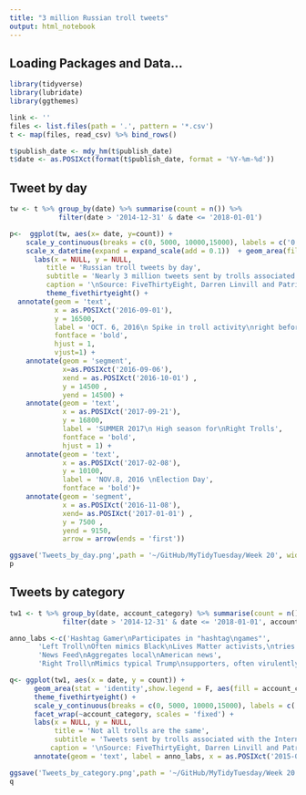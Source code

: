 ```yaml
---
title: "3 million Russian troll tweets"
output: html_notebook
---
```


## Loading Packages and Data...

```r
library(tidyverse)
library(lubridate)
library(ggthemes)

link <- ''
files <- list.files(path = '.', pattern = '*.csv')
t <- map(files, read_csv) %>% bind_rows()

t$publish_date <- mdy_hm(t$publish_date)
t$date <- as.POSIXct(format(t$publish_date, format = '%Y-%m-%d')) 

```

## Tweet by day
```r
tw <- t %>% group_by(date) %>% summarise(count = n()) %>%
            filter(date > '2014-12-31' & date <= '2018-01-01')

p<-  ggplot(tw, aes(x= date, y=count)) +
    scale_y_continuous(breaks = c(0, 5000, 10000,15000), labels = c('0', '5', '10', '15k'))+
    scale_x_datetime(expand = expand_scale(add = 0.1))  + geom_area(fill= 'coral')+
      labs(x = NULL, y = NULL,
         title = 'Russian troll tweets by day',
         subtitle = 'Nearly 3 million tweets sent by trolls associated with the Internet Research Agency',
         caption = '\nSource: FiveThirtyEight, Darren Linvill and Patrick Warren \nPlot: Joe Salami') +
         theme_fivethirtyeight() +
  annotate(geom = 'text', 
           x = as.POSIXct('2016-09-01'), 
           y = 16500, 
           label = 'OCT. 6, 2016\n Spike in troll activity\nright before WikiLeaks\nreleases Clinton\ncampaign emails',
           fontface = 'bold', 
           hjust = 1, 
           vjust=1) +
    annotate(geom = 'segment',
             x=as.POSIXct('2016-09-06'), 
             xend = as.POSIXct('2016-10-01') , 
             y = 14500 , 
             yend = 14500) +
    annotate(geom = 'text', 
             x = as.POSIXct('2017-09-21'), 
             y = 16800, 
             label = 'SUMMER 2017\n High season for\nRight Trolls',
             fontface = 'bold', 
             hjust = 1) +
    annotate(geom = 'text',  
             x = as.POSIXct('2017-02-08'), 
             y = 10100, 
             label = 'NOV.8, 2016 \nElection Day', 
             fontface = 'bold')+
    annotate(geom = 'segment',
             x = as.POSIXct('2016-11-08'), 
             xend= as.POSIXct('2017-01-01') , 
             y = 7500 , 
             yend = 9150, 
             arrow = arrow(ends = 'first'))

ggsave('Tweets_by_day.png',path = '~/GitHub/MyTidyTuesday/Week 20', width = 10, height = 10)
p
```

## Tweets by category
```r
  
tw1 <- t %>% group_by(date, account_category) %>% summarise(count = n()) %>%
             filter(date > '2014-12-31' & date <= '2018-01-01', account_category %in% c("RightTroll","LeftTroll" ,"HashtagGamer","NewsFeed"))

anno_labs <-c('Hashtag Gamer\nParticipates in "hashtag\ngames"',
       'Left Troll\nOften mimics Black\nLives Matter activists,\ntries to divide the Democractic party',
       'News Feed\nAggregates local\nAmerican news',
       'Right Troll\nMimics typical Trump\nsupporters, often virulently\nanti-immigrant')

q<- ggplot(tw1, aes(x = date, y = count)) +
      geom_area(stat = 'identity',show.legend = F, aes(fill = account_category)) +
      theme_fivethirtyeight() + 
      scale_y_continuous(breaks = c(0, 5000, 10000,15000), labels = c('0', '5', '10', '15k'))+
      facet_wrap(~account_category, scales = 'fixed') +
      labs(x = NULL, y = NULL,
           title = 'Not all trolls are the same',
           subtitle = 'Tweets sent by trolls associated with the Internet Research Agency, as classified by Clemson researchers',
          caption = '\nSource: FiveThirtyEight, Darren Linvill and Patrick Warren \nPlot: Joe Salami') +
      annotate(geom = 'text', label = anno_labs, x = as.POSIXct('2015-02-01'), y = 11000,ymax = 15000, fontface = 'bold', hjust = 0)

ggsave('Tweets_by_category.png',path = '~/GitHub/MyTidyTuesday/Week 20', width = 10, height = 10)
q
```

